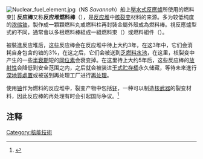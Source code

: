{{noteTA
|1=zh-cn:钚; zh-tw:鈽; zh-hk:鈈;
}}
[[File:Nuclear_fuel_element.jpg|right]]（NS ''Savannah''）船上[[壓水式反應爐|壓水式反應爐]]所使用的燃料束]]
'''反应棒'''又称'''反应堆燃料棒'''（{{lang-en|fuel rod}}），是[[反应堆|反应堆]]中[[核裂变|核裂变]]材料的来源。多为较低纯度的[[浓缩铀|浓缩铀]]，製作成一顆顆燃料丸或燃料柱再封裝金屬外殼成為燃料棒。視反應爐型式的不同，通常會以多根燃料棒組成一組燃料束（{{lang|en|fuel bundle}}）或燃料組件（{{lang|en|fuel assembly}}）。

被裝進反应堆后，这些反应棒会在反应堆中待上大约3年，在这3年中，它们会消耗自身包含的铀的3%，在这之后，它们会被送到[[乏燃料水池|乏燃料水池]]，在这里，核裂变中产生的一些[[半衰期|半衰期]]短的[[同位素|同位素]]会衰变掉。在这里待上大约5年后，这些反应棒的[[放射性|放射性]]会降低到安全范围之内，之后就会被装进[[干式贮存桶|干式贮存桶]]永久储藏，等待未來進行[[深地質處置|深地質處置]]或被送到再处理工厂进行[[核燃料再處理|再处理]]。

使用[[铀|铀]]作为燃料的反应堆中，裂变产物中包括[[钚|钚]]，一种可以制造[[核武器|核武器]]的裂变材料，因此反应棒的再处理有时会引起国际争议。<ref name="bbc-iranstandoff">{{Cite web|url=http://news.bbc.co.uk/1/hi/world/middle_east/4031603.stm|title=Q&A: Iran Nuclear Stand-Off|accessdate=2010-01-02|publisher=[[BBC|BBC]] 新闻|year=2006|archive-date=2009-02-26|archive-url=https://web.archive.org/web/20090226141921/http://news.bbc.co.uk/1/hi/world/middle_east/4031603.stm|dead-url=no}}</ref>

==注释==
{{reflist}}

{{物理学小作品}}

[[Category:核能技術|Category:核能技術]]